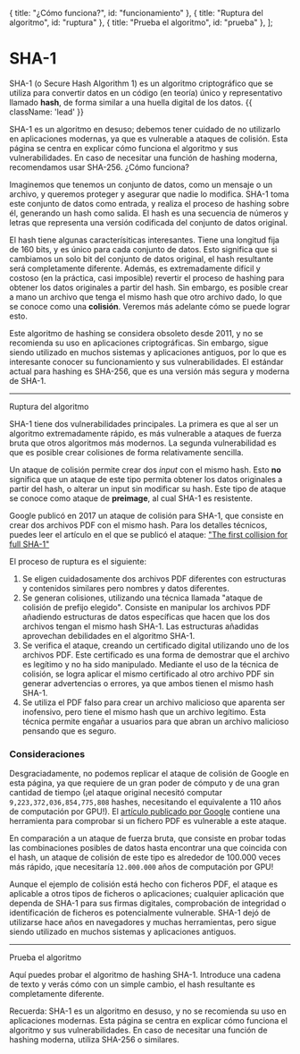 

  { title: "¿Cómo funciona?", id: "funcionamiento" },
  { title: "Ruptura del algoritmo", id: "ruptura" },
  { title: "Prueba el algoritmo", id: "prueba" },
];

# SHA-1

SHA-1 (o Secure Hash Algorithm 1) es un algoritmo criptográfico que se utiliza para
convertir datos en un código (en teoría) único y representativo llamado **hash**, de forma
similar a una huella digital de los datos. {{ className: 'lead' }}

<Note>
  SHA-1 es un algoritmo en desuso; debemos tener cuidado de no utilizarlo en
  aplicaciones modernas, ya que es vulnerable a ataques de colisión. Esta página
  se centra en explicar cómo funciona el algoritmo y sus vulnerabilidades. En
  caso de necesitar una función de hashing moderna, recomendamos usar SHA-256.
</Note>

<Heading level={2} id="funcionamiento">
  ¿Cómo funciona?
</Heading>

Imaginemos que tenemos un conjunto de datos, como un mensaje o un archivo, y queremos
proteger y asegurar que nadie lo modifica. SHA-1 toma este conjunto de datos como entrada,
y realiza el proceso de hashing sobre él, generando un hash como salida. El hash es una
secuencia de números y letras que representa una versión codificada del conjunto de datos
original.

<HashingExampleImages index={0} />

El hash tiene algunas caracterísiticas interesantes. Tiene una longitud fija de 160 bits,
y es único para cada conjunto de datos. Esto significa que si cambiamos un solo bit del
conjunto de datos original, el hash resultante será completamente diferente. Además, es
extremadamente difícil y costoso (en la práctica, casi imposible) revertir el proceso de
hashing para obtener los datos originales a partir del hash. Sin embargo, es posible
crear a mano un archivo que tenga el mismo hash que otro archivo dado, lo que se conoce
como una **colisión**. Veremos más adelante cómo se puede lograr esto.

Este algoritmo de hashing se considera obsoleto desde 2011, y no se recomienda su uso
en aplicaciones criptográficas. Sin embargo, sigue siendo utilizado en muchos sistemas
y aplicaciones antiguos, por lo que es interesante conocer su funcionamiento y sus
vulnerabilidades. El estándar actual para hashing es SHA-256, que es una versión más
segura y moderna de SHA-1.

---

<Heading level={2} id="ruptura">
  Ruptura del algoritmo
</Heading>

SHA-1 tiene dos vulnerabilidades principales. La primera es que al ser un algoritmo
extremadamente rápido, es más vulnerable a ataques de fuerza bruta que otros algoritmos
más modernos. La segunda vulnerabilidad es que es posible crear colisiones de forma
relativamente sencilla.

Un ataque de colisión permite crear dos _input_ con el mismo hash. Esto **no** significa
que un ataque de este tipo permita obtener los datos originales a partir del hash, o
alterar un input sin modificar su hash. Este tipo de ataque se conoce como ataque de
**preimage**, al cual SHA-1 es resistente.

Google publicó en 2017 un ataque de colisión para SHA-1, que consiste en crear dos
archivos PDF con el mismo hash. Para los detalles técnicos, puedes leer el artículo en
el que se publicó el ataque: <a href="https://shattered.io/static/shattered.pdf" target="_blank">"The first collision for full SHA-1"</a>

El proceso de ruptura es el siguiente:

1. Se eligen cuidadosamente dos archivos PDF diferentes con estructuras y contenidos
   similares pero nombres y datos diferentes.
2. Se generan colisiones, utilizando una técnica llamada "ataque de colisión de prefijo
   elegido". Consiste en manipular los archivos PDF añadiendo estructuras de datos
   específicas que hacen que los dos archivos tengan el mismo hash SHA-1. Las estructuras
   añadidas aprovechan debilidades en el algoritmo SHA-1.
3. Se verifica el ataque, creando un certificado digital utilizando uno de los archivos
   PDF. Este certificado es una forma de demostrar que el archivo es legítimo y no ha sido
   manipulado. Mediante el uso de la técnica de colisión, se logra aplicar el mismo
   certificado al otro archivo PDF sin generar advertencias o errores, ya que ambos tienen
   el mismo hash SHA-1.
4. Se utiliza el PDF falso para crear un archivo malicioso que aparenta ser inofensivo,
   pero tiene el mismo hash que un archivo legítimo. Esta técnica permite engañar a usuarios
   para que abran un archivo malicioso pensando que es seguro.

### Consideraciones

Desgraciadamente, no podemos replicar el ataque de colisión de Google en esta página, ya
que requiere de un gran poder de cómputo y de una gran cantidad de tiempo (¡el ataque
original necesitó computar `9,223,372,036,854,775,808` hashes, necesitando el equivalente
a 110 años de computación por GPU!). El [artículo publicado por Google](https://shattered.io/)
contiene una herramienta para comprobar si un fichero PDF es vulnerable a este ataque.

En comparación a un ataque de fuerza bruta, que consiste en probar todas las combinaciones
posibles de datos hasta encontrar una que coincida con el hash, un ataque de colisión
de este tipo es alrededor de 100.000 veces más rápido, ¡que necesitaría `12.000.000` años
de computación por GPU!

Aunque el ejemplo de colisión está hecho con ficheros PDF, el ataque es aplicable a otros
tipos de ficheros o aplicaciones; cualquier aplicación que dependa de SHA-1 para sus
firmas digitales, comprobación de integridad o identificación de ficheros es
potencialmente vulnerable. SHA-1 dejó de utilizarse hace años en navegadores y muchas
herramientas, pero sigue siendo utilizado en muchos sistemas y aplicaciones antiguos.

---

<Heading level={2} id="prueba">
  Prueba el algoritmo
</Heading>

Aquí puedes probar el algoritmo de hashing SHA-1. Introduce una cadena de texto y verás
cómo con un simple cambio, el hash resultante es completamente diferente.

Recuerda: SHA-1 es un algoritmo en desuso, y no se recomienda su uso en aplicaciones
modernas. Esta página se centra en explicar cómo funciona el algoritmo y sus
vulnerabilidades. En caso de necesitar una función de hashing moderna, utiliza SHA-256 o
similares.

<HashComparer />
